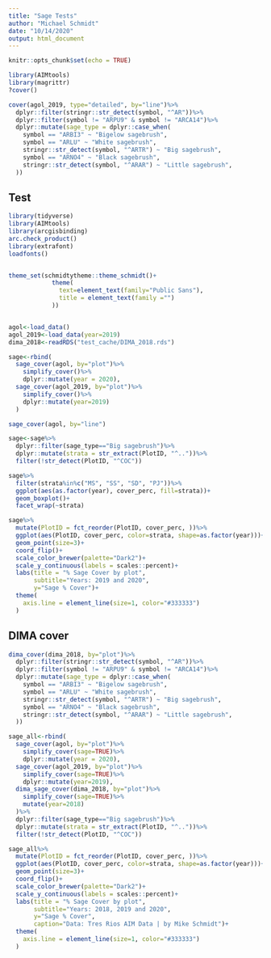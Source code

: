 ```yaml
---
title: "Sage Tests"
author: "Michael Schmidt"
date: "10/14/2020"
output: html_document
---
```


```r
knitr::opts_chunk$set(echo = TRUE)

library(AIMtools)
library(magrittr)
?cover()
```

```r
cover(agol_2019, type="detailed", by="line")%>%
  dplyr::filter(stringr::str_detect(symbol, "^AR"))%>%
  dplyr::filter(symbol != "ARPU9" & symbol != "ARCA14")%>%
  dplyr::mutate(sage_type = dplyr::case_when(
    symbol == "ARBI3" ~ "Bigelow sagebrush",
    symbol == "ARLU" ~ "White sagebrush",
    stringr::str_detect(symbol, "^ARTR") ~ "Big sagebrush",
    symbol == "ARNO4" ~ "Black sagebrush",
    stringr::str_detect(symbol, "^ARAR") ~ "Little sagebrush",
  ))
```


## Test
```r
library(tidyverse)
library(AIMtools)
library(arcgisbinding)
arc.check_product()
library(extrafont)
loadfonts()


theme_set(schmidtytheme::theme_schmidt()+
            theme(
              text=element_text(family="Public Sans"),
              title = element_text(family ="")
            ))


agol<-load_data()
agol_2019<-load_data(year=2019)
dima_2018<-readRDS("test_cache/DIMA_2018.rds")

sage<-rbind(
  sage_cover(agol, by="plot")%>%
    simplify_cover()%>%
    dplyr::mutate(year = 2020), 
  sage_cover(agol_2019, by="plot")%>%
    simplify_cover()%>%
    dplyr::mutate(year=2019)
  )

sage_cover(agol, by="line")

sage<-sage%>%
  dplyr::filter(sage_type=="Big sagebrush")%>%
  dplyr::mutate(strata = str_extract(PlotID, "^.."))%>%
  filter(!str_detect(PlotID, "^COC"))

sage%>%
  filter(strata%in%c("MS", "SS", "SD", "PJ"))%>%
  ggplot(aes(as.factor(year), cover_perc, fill=strata))+
  geom_boxplot()+
  facet_wrap(~strata)

sage%>%
  mutate(PlotID = fct_reorder(PlotID, cover_perc, ))%>%
  ggplot(aes(PlotID, cover_perc, color=strata, shape=as.factor(year)))+
  geom_point(size=3)+
  coord_flip()+
  scale_color_brewer(palette="Dark2")+
  scale_y_continuous(labels = scales::percent)+
  labs(title = "% Sage Cover by plot",
       subtitle="Years: 2019 and 2020",
       y="Sage % Cover")+
  theme(
    axis.line = element_line(size=1, color="#333333")
  )

```
## DIMA cover
```r
dima_cover(dima_2018, by="plot")%>%
  dplyr::filter(stringr::str_detect(symbol, "^AR"))%>%
  dplyr::filter(symbol != "ARPU9" & symbol != "ARCA14")%>%
  dplyr::mutate(sage_type = dplyr::case_when(
    symbol == "ARBI3" ~ "Bigelow sagebrush",
    symbol == "ARLU" ~ "White sagebrush",
    stringr::str_detect(symbol, "^ARTR") ~ "Big sagebrush",
    symbol == "ARNO4" ~ "Black sagebrush",
    stringr::str_detect(symbol, "^ARAR") ~ "Little sagebrush",
  ))
```

```r

sage_all<-rbind(
  sage_cover(agol, by="plot")%>%
    simplify_cover(sage=TRUE)%>%
    dplyr::mutate(year = 2020), 
  sage_cover(agol_2019, by="plot")%>%
    simplify_cover(sage=TRUE)%>%
    dplyr::mutate(year=2019),
  dima_sage_cover(dima_2018, by="plot")%>%
    simplify_cover(sage=TRUE)%>%
    mutate(year=2018)
  )%>%
  dplyr::filter(sage_type=="Big sagebrush")%>%
  dplyr::mutate(strata = str_extract(PlotID, "^.."))%>%
  filter(!str_detect(PlotID, "^COC"))

sage_all%>%
  mutate(PlotID = fct_reorder(PlotID, cover_perc, ))%>%
  ggplot(aes(PlotID, cover_perc, color=strata, shape=as.factor(year)))+
  geom_point(size=3)+
  coord_flip()+
  scale_color_brewer(palette="Dark2")+
  scale_y_continuous(labels = scales::percent)+
  labs(title = "% Sage Cover by plot",
       subtitle="Years: 2018, 2019 and 2020",
       y="Sage % Cover",
       caption="Data: Tres Rios AIM Data | by Mike Schmidt")+
  theme(
    axis.line = element_line(size=1, color="#333333")
  )
```


